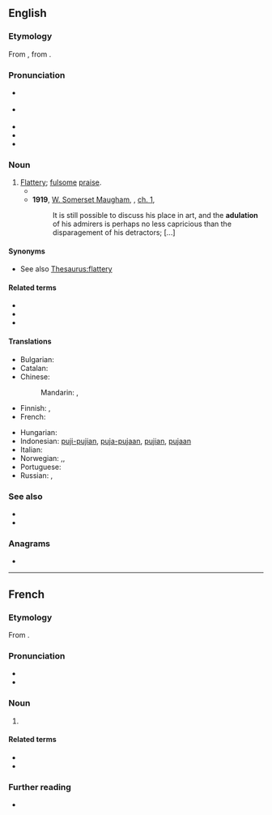 ==English==

===Etymology===
From {{der|en|fr|adulation}}, from {{etyl|la|en}} {{m|la|adulātio||flattery}}.

===Pronunciation===
* {{a|UK}} {{IPA|/ˌædʒʊˈleɪʃən/|/ˌædjʊˈleɪʃən/|lang=en}}
* {{a|US}} {{IPA|/ˌædʒəˈleɪʃən/|lang=en}}
* {{audio|En-uk-adulation.ogg|Audio (UK)|lang=en}}
* {{audio|En-us-adulation.ogg|Audio (US)|lang=en}}
* {{rhymes|eɪʃən|lang=en}}

===Noun===
{{en-noun|~}}

# [[flattery|Flattery]]; [[fulsome]] [[praise]].
#* {{quote-book|lang=en|year=1898|author={{w|Winston Churchill (novelist)|Winston Churchill}}
|title={{w|The Celebrity}}|chapter=3
|passage=Now all this was very fine, but not at all in keeping with the Celebrity's character as I had come to conceive it. The idea that '''adulation''' ever cloyed on him was ludicrous in itself. In fact I thought the whole story fishy, and came very near to saying so.}}
#* '''1919''', [[w:William Somerset Maugham|W. Somerset Maugham]], ''{{w|The Moon and Sixpence}}'', [[s:The Moon and Sixpence/Chapter I|ch. 1]],
#*: It is still possible to discuss his place in art, and the '''adulation''' of his admirers is perhaps no less capricious than the disparagement of his detractors; [...]

====Synonyms====
* See also [[Thesaurus:flattery]]

====Related terms====
* {{l|en|adulate}}
* {{l|en|adulator}}
* {{l|en|adulatory}}

====Translations====
{{trans-top|Flattery; fulsome praise}}
* Bulgarian: {{t+|bg|ласкателство}}
* Catalan: {{t|ca|adulació|f}}
* Chinese:
*: Mandarin: {{t+|cmn|奉承}}, {{t|cmn|过分赞扬}}
* Finnish: {{t+|fi|mielistely}}, {{t+|fi|imartelu}}
* French: {{t+|fr|adulation|f}}
{{trans-mid}}
* Hungarian: {{t+|hu|hízelgés}}
* Indonesian: [[puji|puji-pujian]], [[puja|puja-pujaan]], [[puji|pujian]], [[puja|pujaan]]
* Italian: {{t+|it|adulazione|f}}
* Norwegian: {{t+|no|grov}} {{t|no|smiger}},, {{t|no|smisking|c}}
* Portuguese: {{t+|pt|adulação|f}}
* Russian: {{t+|ru|ле́сть|f}}, {{t+|ru|подхали́мство|n}}
{{trans-bottom}}

===See also===
* {{l|en|admiration}}
* {{l|en|adoration}}

===Anagrams===
* {{anagrams|en|a=aadilnotu|laudation}}

----

==French==

===Etymology===
From {{etyl|la|fr}}.

===Pronunciation===
* {{IPA|/a.dy.la.sjɔ̃/|lang=fr}}
* {{audio|LL-Q150 (fra)-WikiLucas00-adulation.wav|Audio|lang=fr}}

===Noun===
{{fr-noun|f}}

# {{l|en|adulation}}

====Related terms====
* {{l|fr|aduler}}
* {{l|fr|adulateur}}

===Further reading===
* {{R:TLFi}}